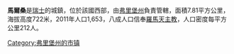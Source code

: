 '''馬爾桑'''是[[瑞士|瑞士]]的城鎮，位於該國西部，由[[弗里堡州|弗里堡州]]負責管轄，面積7.81平方公里，海拔高度722米，2011年人口1,653，八成人口信奉[[羅馬天主教|羅馬天主教]]，人口密度每平方公里212人。

{{Switzerland-geo-stub}}
[[Category:弗里堡州的市镇|Category:弗里堡州的市镇]]